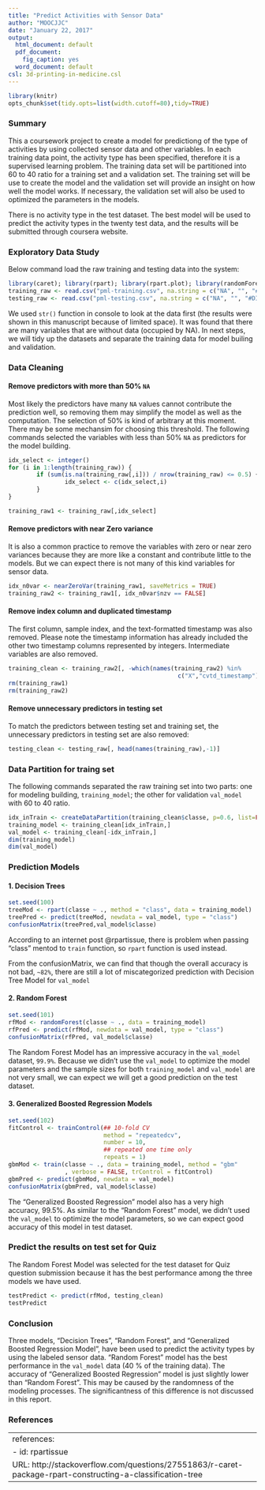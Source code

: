```yaml
---
title: "Predict Activities with Sensor Data"
author: "MOOCJJC"
date: "January 22, 2017"
output:
  html_document: default
  pdf_document:
    fig_caption: yes
  word_document: default
csl: 3d-printing-in-medicine.csl
---
```


```r
library(knitr)
opts_chunk$set(tidy.opts=list(width.cutoff=80),tidy=TRUE)

```

### Summary

This a coursework project to create a model for predictiong of the type of activities by using collected sensor data and other variables. In each training data point, the activity type has been specified, therefore it is a supervised learning problem. The training data set will be partitioned into 60 to 40 ratio for a training set and a validation set. The training set will be use to create the model and the validation set will provide an insight on how well the model works. If necessary, the validation set will also be used to optimized the parameters in the models.

There is no activity type in the test dataset. The best model will be used to predict the activity types in the twenty test data, and the results will be submitted through coursera website.

### Exploratory Data Study

Below command load the raw training and testing data into the system:
```r
library(caret); library(rpart); library(rpart.plot); library(randomForest)
training_raw <- read.csv("pml-training.csv", na.string = c("NA", "", "#DIV/0!"))
testing_raw <- read.csv("pml-testing.csv", na.string = c("NA", "", "#DIV/0!"))
```

We used ```str()``` function in console to look at the data first (the results were shown in this manuscript because of limited space). It was found that there are many variables that are without data (occupied by NA). In next steps, we will tidy up the datasets and separate the training data for model builing and validation.

### Data Cleaning

#### Remove predictors with more than 50% `NA`

Most likely the predictors have many ```NA``` values cannot contribute the prediction well, so removing them may simplify the model as well as the computation. The selection of 50% is kind of arbitrary at this moment. There may be some mechansim for choosing this threshold. The following commands selected the variables with less than 50% ```NA``` as predictors for the model building. 
```r
idx_select <- integer()
for (i in 1:length(training_raw)) {
        if (sum(is.na(training_raw[,i])) / nrow(training_raw) <= 0.5) {
                idx_select <- c(idx_select,i)
        }
}

training_raw1 <- training_raw[,idx_select]
```

#### Remove predictors with near Zero variance

It is also a common practice to remove the variables with zero or near zero variances because they are more like a constant and contribute little to the models. But we can expect there is not many of this kind variables for sensor data.
```r
idx_n0var <- nearZeroVar(training_raw1, saveMetrics = TRUE)
training_raw2 <- training_raw1[, idx_n0var$nzv == FALSE]
```

#### Remove index column and duplicated timestamp

The first column, sample index, and the text-formatted timestamp was also removed. Please note the timestamp information has already included the other two timestamp columns represented by integers. Intermediate variables are also removed.
```r
training_clean <- training_raw2[, -which(names(training_raw2) %in% 
                                                c("X","cvtd_timestamp"))]
rm(training_raw1)
rm(training_raw2)
```

#### Remove unnecessary predictors in testing set

To match the predictors between testing set and training set, the unnecessary predictors in testing set are also removed:
```r
testing_clean <- testing_raw[, head(names(training_raw),-1)]
```

### Data Partition for traing set

The following commands separated the raw training set into two parts: one for modeling building, ```training_model```; the other for validation ```val_model``` with 60 to 40 ratio.
```r
idx_inTrain <- createDataPartition(training_clean$classe, p=0.6, list=FALSE)
training_model <- training_clean[idx_inTrain,]
val_model <- training_clean[-idx_inTrain,]
dim(training_model)
dim(val_model)
```

### Prediction Models

#### 1. Decision Trees

```r
set.seed(100)
treeMod <- rpart(classe ~ ., method = "class", data = training_model)
treePred <- predict(treeMod, newdata = val_model, type = "class")
confusionMatrix(treePred,val_model$classe)
```
According to an internet post @rpartissue, there is problem when passing "class" mentod to ```train``` function, so ```rpart``` function is used instead.

From the confusionMatrix, we can find that though the overall accuracy is not bad, ```~82%```, there are still a lot of miscategorized prediction with Decision Tree Model for ```val_model```

#### 2. Random Forest

```r
set.seed(101)
rfMod <- randomForest(classe ~ ., data = training_model)
rfPred <- predict(rfMod, newdata = val_model, type = "class")
confusionMatrix(rfPred, val_model$classe)
```
The Random Forest Model has an impressive accuracy in the ```val_model``` dataset, ```99.9%```. Because we didn't use the ```val_model``` to optimize the model parameters and the sample sizes for both ```training_model``` and ```val_model``` are not very small, we can expect we will get a good prediction on the test dataset.

#### 3. Generalized Boosted Regression Models

```r
set.seed(102)
fitControl <- trainControl(## 10-fold CV
                           method = "repeatedcv",
                           number = 10,
                           ## repeated one time only
                           repeats = 1)
gbmMod <- train(classe ~ ., data = training_model, method = "gbm"
                , verbose = FALSE, trControl = fitControl)
gbmPred <- predict(gbmMod, newdata = val_model)
confusionMatrix(gbmPred, val_model$classe)
```
The "Generalized Boosted Regression" model also has a very high accuracy, 99.5%. As similar to the "Random Forest" model, we didn't used the ```val_model``` to optimize the model parameters, so we can expect good accuracy of this model in test dataset.

### Predict the results on test set for Quiz

The Random Forest Model was selected for the test dataset for Quiz question submission because it has the best performance among the three models we have used.
```r
testPredict <- predict(rfMod, testing_clean)
testPredict
```

### Conclusion

Three models, "Decision Trees", "Random Forest", and "Generalized Boosted Regression Model", have been used to predict the activity types by using the labeled sensor data. "Random Forest" model has the best performance in the ```val_model``` data (40 % of the training data). The accuracy of "Generalized Boosted Regression" model is just slightly lower than "Random Forest". This may be caused by the randomness of the modeling processes. The significantness of this difference is not discussed in this report.


### References

---
references:
- id: rpartissue
  URL: http://stackoverflow.com/questions/27551863/r-caret-package-rpart-constructing-a-classification-tree
---